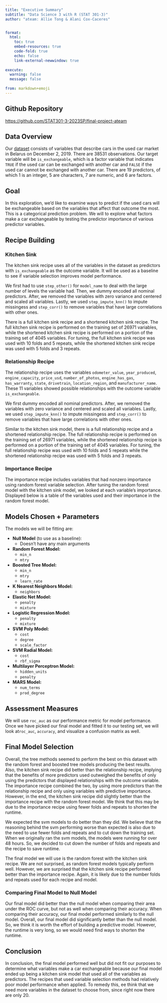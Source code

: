```yaml
---
title: "Executive Summary"
subtitle: "Data Science 3 with R (STAT 301-3)"
author: "ateam: Allie Tong & Alani Cox-Caceres"


format:
  html:
    toc: true
    embed-resources: true
    code-fold: true
    echo: false
    link-external-newwindow: true
    
execute:
  warning: false
  message: false
  
from: markdown+emoji
---
```


## Github Repository
[https://github.com/STAT301-3-2023SP/final-project-ateam](https://github.com/STAT301-3-2023SP/final-project-ateam)

## Data Overview
Our [dataset](https://www.kaggle.com/datasets/lepchenkov/usedcarscatalog) consists of variables that describe cars in the used car market in Belarus on December 2, 2019. There are 38531 observations. Our target variable will be `is_exchangeable`, which is a factor variable that indicates `TRUE` if the used car can be exchanged with another car and `FALSE` if the used car cannot be exchanged with another car. There are 19 predictors, of which 1 is an integer, 5 are characters, 7 are numeric, and 6 are factors.

## Goal
In this exploration, we'd like to examine ways to predict if the used cars will be exchangeable based on the variables that affect that outcome the most. This is a categorical prediction problem. We will to explore what factors make a car exchangeable by testing the predictor importance of various predictor variables.

## Recipe Building
### Kitchen Sink
The kitchen sink recipe uses all of the variables in the dataset as predictors with `is_exchangeable` as the outcome variable. It will be used as a baseline to see if variable selection improves model performance. 

We first had to use `step_other()` for `model_name` to deal with the large number of levels the variable had. Then, we dummy encoded all nominal predictors. After, we removed the variables with zero variance and centered and scaled all variables. Lastly, we used `step_impute_knn()` to impute missingess and `step_corr()` to remove variables that have large correlations with other ones.

There is a full kitchen sink recipe and a shortened kitchen sink recipe. The full kitchen sink recipe is performed on the training set of 26971 variables, while the shortened kitchen sink recipe is performed on a portion of the training set of 4045 variables. For tuning, the full kitchen sink recipe was used with 10 folds and 5 repeats, while the shortened kitchen sink recipe was used with 5 folds and 3 repeats.

### Relationship Recipe
The relationship recipe uses the variables `odometer_value`, `year_produced`, `engine_capacity`, `price_usd`, `number_of_photos`, `engine_has_gas`, `has_warranty`, `state`, `drivetrain`, `location_region`, and `manufacturer_name`. These 11 variables showed possible relationships with the outcome variable `is_exchangeable`.

We first dummy encoded all nominal predictors. After, we removed the variables with zero variance and centered and scaled all variables. Lastly, we used `step_impute_knn()` to impute missingess and `step_corr()` to remove variables that have large correlations with other ones.

Similar to the kitchen sink model, there is a full relationship recipe and a shortened relationship recipe. The full relationship recipe is performed on the training set of 26971 variables, while the shortened relationship recipe is performed on a portion of the training set of 4045 variables. For tuning, the full relationship recipe was used with 10 folds and 5 repeats while the shortened relationship recipe was used with 5 folds and 3 repeats.

### Importance Recipe
The importance recipe includes variables that had nonzero importance using random forest variable selection. After tuning the random forest model with the kitchen sink model, we looked at each variable's importance. Displayed below is a table of the variables used and their importance in the random forest model.

## Models Chosen + Parameters
The models we will be fitting are:

- **Null Model** (to use as a baseline):
  - Doesn't have any main arguments

- **Random Forest Model:**
  - `min_n`
  - `mtry`

- **Boosted Tree Model:**
  - `min_n`
  - `mtry`
  - `learn_rate`

- **K Nearest Neighbors Model:**
  - `neighbors`

- **Elastic Net Model:**
  - `penalty`
  - `mixture`

- **Logistic Regression Model:**
  - `penalty`
  - `mixture`

- **SVM Poly Model:**
  - `cost`
  - `degree`
  - `scale_factor`

- **SVM Radial Model:**
  - `cost`
  - `rbf_sigma`

- **Multilayer Perceptron Model:**
  - `hidden_units`
  - `penalty`

- **MARS Model:**
  - `num_terms`
  - `prod_degree`

## Assessment Measures
We will use `roc_auc` as our performance metric for model performance. Once we have picked our final model and fitted it to our testing set, we will look at`roc_auc`, `accuracy`, and visualize a confusion matrix as well.

## Final Model Selection
Overall, the tree methods seemed to perform the best on this dataset with the random forest and boosted tree models producing the best results. Also, the kitchen sink recipe did better than the relationship recipe, implying that the benefits of more predictors used outweighed the benefits of only using the predictors that displayed relationships with the outcome variable. The importance recipe combined the two, by using more predictors than the relationship recipe and only using variables with predictive importance. However, in the end, the kitchen sink recipe did slightly better than the importance recipe with the random forest model. We think that this may be due to the importance recipe using fewer folds and repeats to shorten the runtime.

We expected the svm models to do better than they did. We believe that the reasoning behind the svm performing worse than expected is also due to the need to use fewer folds and repeats and to cut down the training set. When we originally ran the svm models, the models were running for over 48 hours. So, we decided to cut down the number of folds and repeats and the recipe to save runtime.

The final model we will use is the random forest with the kitchen sink recipe. We are not surprised, as random forest models typically perform well. However, we are surprised that the kitchen sink recipe performed better than the importance recipe. Again, it is likely due to the number folds and repeats used for each recipe and model.

### Comparing Final Model to Null Model
Our final model did better than the null model when comparing their area under the ROC curve, but not as well when comparing their accuracy. When comparing their accuracy, our final model performed similarly to the null model. Overall, our final model did significantly better than the null model. So, we think it is worth the effort of building a predictive model. However, the runtime is very long, so we would need find ways to shorten the runtime.

## Conclusion
In conclusion, the final model performed well but did not fit our purposes to determine what variables make a car exchangeable because our final model ended up being a kitchen sink model that used all of the variables as predictors. The recipes that used variable selection methods had relatively poor model performance when applied. To remedy this, ee think that we need more variables in the dataset to choose from, since right now there are only 20.
